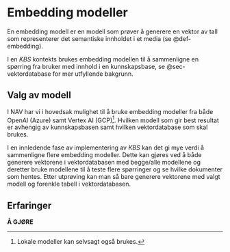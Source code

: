 # Embedding modeller

En embedding modell er en modell som prøver å generere en vektor av tall som
representerer det semantiske innholdet i et media (se @def-embedding).

I en _KBS_ kontekts brukes embedding modellen til å sammenligne en spørring fra
bruker med innhold i en kunnskapsbase, se @sec-vektordatabase for mer utfyllende
bakgrunn.

## Valg av modell

I NAV har vi i hovedsak mulighet til å bruke embedding modeller fra både OpenAI
(Azure) samt Vertex AI (GCP)[^1]. Hvilken modell som gir best resultat er avhengig
av kunnskapsbasen samt hvilken vektordatabase som skal brukes.

I en innledende fase av implementering av _KBS_ kan det gi mye verdi å
sammenligne flere embedding modeller. Dette kan gjøres ved å både generere
vektorene i vektordatabasen med begge/alle modellene og deretter bruke modellene
til å teste flere spørringer og se hvilke dokumenter som hentes. Etter utprøving
kan man så bare generere vektorene med valgt modell og forenkle tabell i
vektordatabasen.

## Erfaringer

**Å GJØRE**

[^1]: Lokale modeller kan selvsagt også brukes.